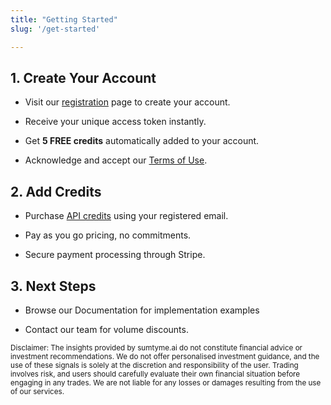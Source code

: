 ```yaml
---
title: "Getting Started"
slug: '/get-started'

---
```


## 1. Create Your Account

* Visit our [registration](https://docs.sumtyme.ai/register) page to create your account.

* Receive your unique access token instantly.

* Get **5 FREE credits** automatically added to your account.

* Acknowledge and accept our [Terms of Use](https://docs.sumtyme.ai/terms-of-use).

## 2. Add Credits

* Purchase [API credits](https://buy.stripe.com/eVa6qG94ibPRbUAdQQ) using your registered email.

* Pay as you go pricing, no commitments.

* Secure payment processing through Stripe.

## 3. Next Steps

* Browse our Documentation for implementation examples

* Contact our team for volume discounts.

<Warning><sup>Disclaimer: The insights provided by sumtyme.ai do not constitute financial advice or investment recommendations. We do not offer personalised investment guidance, and the use of these signals is solely at the discretion and responsibility of the user. Trading involves risk, and users should carefully evaluate their own financial situation before engaging in any trades. We are not liable for any losses or damages resulting from the use of our services.</sup></Warning>